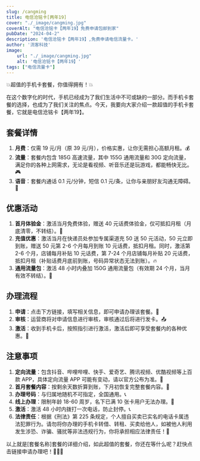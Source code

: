 ```yaml
---
slug: /cangming
title: 电信沧铭卡[两年19]
cover: "./_image/cangming.jpg"
coverAlt: "电信沧铭卡【两年19】免费申请包邮到家"
pubDate: "2024-04-2"
description: '电信沧铭卡【两年19】,免费申请电信流量卡。'
author: '流客科技'
image:
    url: "./_image/cangming.jpg"
    alt: '电信沧铭卡【两年19】'
tags: ["电信流量卡"]
---
```



💥超值的手机卡套餐，你值得拥有！💥

在这个数字化的时代，手机已经成为了我们生活中不可或缺的一部分。而手机卡套餐的选择，也成为了我们关注的焦点。今天，我要向大家介绍一款超值的手机卡套餐，它就是电信沧铭卡【两年19】。

## 套餐详情 

1. **月费**：仅需 19 元/月（原 39 元/月），价格实惠，让你无需担心高额月租。💰
2. **流量**：套餐内包含 185G 高速流量，其中 155G 通用流量和 30G 定向流量，满足你的各种上网需求，无论是看视频、听音乐还是玩游戏，都能畅快无比。🎮
3. **语音**：套餐内通话 0.1 元/分钟，短信 0.1 元/条，让你与亲朋好友沟通无障碍。📱

## 优惠活动

1. **首月体验金**：激活当月免费体验，赠送 40 元话费体验金，仅可抵扣月租（月底清零，不转结）。🎁
2. **充值优惠**：激活当月在快递员处参加专属渠道充 50 送 50 元活动，50 元立即到账，赠送 50 元第 2-6 个月每月到账 10 元话费，抵扣月租。同时，激活第 2-6 个月，店铺每月补贴 10 元话费，第 7-24 个月店铺每月补贴 20 元话费，抵扣月租（补贴话费月底前到账，号码异常状态无法到账）。🔥
3. **通用流量包**：激活 48 小时内叠加 150G 通用流量包（有效期 24 个月，当月有效不转结）。💪

## 办理流程

1. **申请**：点击下方链接，填写相关信息，即可申请办理该套餐。📝
2. **审核**：运营商将对申请信息进行审核，审核通过后将进行发卡。📤
3. **激活**：收到手机卡后，按照指引进行激活，激活后即可享受套餐内的各种优惠。📲

## 注意事项

1. **定向流量**：包含抖音、哔哩哔哩、快手、爱奇艺、腾讯视频、优酷视频等上百款 APP，具体定向流量 APP 可能有变动，请以官方公布为准。📲
2. **首月套餐内容**：按剩余天数折算到账，下月初恢复完整套餐内容。💼
3. **办理号码**：与归属地随机不可指定，全国通用。📞
4. **线上办理**：限制年龄 18-60 周岁，名下已满 10 张卡用户无法办理。🚫
5. **激活**：激活 48 小时内拨打一次电话，防止封停。📞
6. **法律责任**：根据《刑法》第 225 条规定，个人擅自买卖已实名的电话卡属违法犯罪行为。请勿将你办理的手机卡转借、转租、买卖给他人，如被他人利用发生涉恐、诈骗、骚扰等非法违规行为，你将承担相应法律责任！🚨

以上就是[套餐名称]套餐的详细介绍，如此超值的套餐，你还在等什么呢？赶快点击链接申请办理吧！🎉🎉🎉



